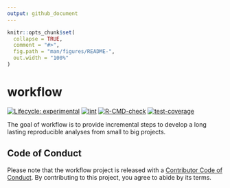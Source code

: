 ```yaml
---
output: github_document
---
```


<!-- README.md is generated from README.Rmd. Please edit that file -->

```r
knitr::opts_chunk$set(
  collapse = TRUE,
  comment = "#>",
  fig.path = "man/figures/README-",
  out.width = "100%"
)
```

# workflow

<!-- badges: start -->
[![Lifecycle: experimental](https://img.shields.io/badge/lifecycle-experimental-orange.svg)](https://lifecycle.r-lib.org/articles/stages.html#experimental)
[![lint](https://github.com/CorradoLanera/workflow/workflows/lint/badge.svg)](https://github.com/CorradoLanera/workflow/actions)
[![R-CMD-check](https://github.com/CorradoLanera/workflow/workflows/R-CMD-check/badge.svg)](https://github.com/CorradoLanera/workflow/actions)
[![test-coverage](https://github.com/CorradoLanera/workflow/workflows/test-coverage/badge.svg)](https://github.com/CorradoLanera/workflow/actions)
<!-- badges: end -->

The goal of workflow is to provide incremental steps to develop a long lasting reproducible analyses from small to big projects.

## Code of Conduct

Please note that the workflow project is released with a [Contributor Code of Conduct](https://contributor-covenant.org/version/2/0/CODE_OF_CONDUCT.html). By contributing to this project, you agree to abide by its terms.
